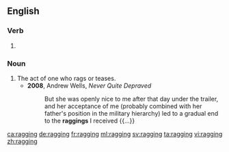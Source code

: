 ==English==
{{wikipedia}}
===Verb===
{{head|en|present participle}}

# {{present participle of|rag|lang=en}}

===Noun===
{{en-noun}}

# The act of one who rags or teases.
#* '''2008''', Andrew Wells, ''Never Quite Depraved''
#*: But she was openly nice to me after that day under the trailer, and her acceptance of me (probably combined with her father's position in the military hierarchy) led to a gradual end to the '''raggings''' I received {{...}}

[[ca:ragging]]
[[de:ragging]]
[[fr:ragging]]
[[ml:ragging]]
[[sv:ragging]]
[[ta:ragging]]
[[vi:ragging]]
[[zh:ragging]]